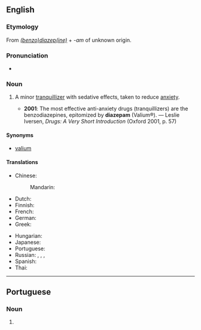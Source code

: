 {{also|diazepám}}

==English==

===Etymology===
From ''[[benzodiazepine|(benzo)diazep(ine)]]'' + ''-am'' of unknown origin.

===Pronunciation===
* {{IPA|/daɪˈæzəpæm/|lang=en}}

===Noun===
{{wikipedia}}
{{en-noun}}

# {{lb|en|pharmaceutical drug}} A minor [[tranquillizer]] with sedative effects, taken to reduce [[anxiety]].
#* '''2001''': The most effective anti-anxiety drugs (tranquillizers) are the benzodiazepines, epitomized by '''diazepam''' (Valium®). — Leslie Iversen, ''Drugs: A Very Short Introduction'' (Oxford 2001, p. 57)

====Synonyms====
* [[valium]]

====Translations====
{{trans-top|minor tranquillizer}}
* Chinese:
*: Mandarin: {{t+|cmn|地西泮|tr=dìxīpàn|sc=Hani}}
* Dutch: {{t+|nl|diazepam}}
* Finnish: {{t+|fi|diatsepaami}}
* French: {{t+|fr|diazépam|m}}
* German: {{t|de|Diazepam|n}}
* Greek: {{t|el|διαζεπάμη|f}}
{{trans-mid}}
* Hungarian: {{t+|hu|diazepám}}
* Japanese: {{t|ja|ジアゼパム|tr=jiazepamu}}
* Portuguese: {{t|pt|diazepam|m}}
* Russian: {{t|ru|диазепа́м|m}}, {{t|ru|сибазо́н|m}}, {{t|ru|рела́ниум|m}}, {{t+|ru|седуксе́н|m}}
* Spanish: {{t|es|diazepam|m}}
* Thai: {{t-needed|th}}
{{trans-bottom}}

----

==Portuguese==

===Noun===
{{pt-noun|m|-}}

# {{lb|pt|pharmaceutical drug}} {{l|en|diazepam}} {{gloss|minor tranquillizer}}